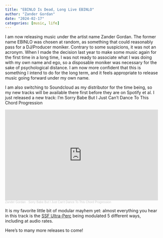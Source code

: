 ```yaml
---
title: "EBINLO Is Dead, Long Live EBINLO"
author: "Zander Gordan"
date: "2024-02-17"
categories: [music, life]
---
```


I am now releasing music under the artist name Zander Gordan. The former name EBINLO was chosen at random, as something that could reasonably pass for a DJ/Producer moniker. Contrary to some suspicions, it was not an acronym. When I made the decision last year to make some music again for the first time in a long time, I was not ready to associate what I was doing with my own name and ego, so a disposable moniker was necessary for the sake of psychological distance. I am now more confident that this is something I intend to do for the long term, and it feels appropriate to release music going forward under my own name.

I am also switching to Soundcloud as my distributor for the time being, so my new tracks will be available there first before they are on Spotify et al. I just released a new track: I'm Sorry Babe But I Just Can't Dance To This Chord Progression

```{=html}
<iframe width="100%" height="300" scrolling="no" frameborder="no" allow="autoplay" src="https://w.soundcloud.com/player/?url=https%3A//api.soundcloud.com/tracks/1750267074&color=%23ff5500&auto_play=false&hide_related=false&show_comments=true&show_user=true&show_reposts=false&show_teaser=true&visual=true"></iframe><div style="font-size: 10px; color: #cccccc;line-break: anywhere;word-break: normal;overflow: hidden;white-space: nowrap;text-overflow: ellipsis; font-family: Interstate,Lucida Grande,Lucida Sans Unicode,Lucida Sans,Garuda,Verdana,Tahoma,sans-serif;font-weight: 100;"><a href="https://soundcloud.com/zandergordan" title="Zander Gordan" target="_blank" style="color: #cccccc; text-decoration: none;">Zander Gordan</a> · <a href="https://soundcloud.com/zandergordan/sorry-babe-but-i-just-cant-dance-to-this-chord-progression" title="Sorry Babe But I Just Can&#x27;t Dance To This Chord Progression" target="_blank" style="color: #cccccc; text-decoration: none;">Sorry Babe But I Just Can&#x27;t Dance To This Chord Progression</a></div>
```
It is my favorite little bit of modular mayhem yet: almost everything you hear in this track is the [SSF Ultra-Perc](https://www.signalsounds.com/steady-state-fate-entity-ultra-perc-eurorack-percussion-module) being modulated 5 different ways, including at audio rates.

Here's to many more releases to come!
